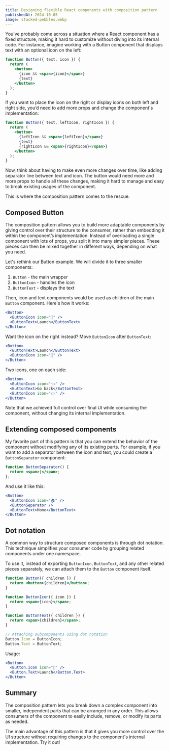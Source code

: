 ```yaml
---
title: Designing flexible React components with composition pattern
publishedAt: 2024-10-05
image: stacked-pebbles.webp
---
```


You’ve probably come across a situation where a React component has a fixed structure, making it hard to customize without diving into its internal code. For instance, imagine working with a Button component that displays text with an optional icon on the left:

```jsx
function Button({ text, icon }) {
  return (
    <button>
      {icon && <span>{icon}</span>}
      {text}
    </button>
  );
}
```

If you want to place the icon on the right or display icons on both left and right side, you’d need to add more props and change the component's implementation:

```jsx
function Button({ text, leftIcon, rightIcon }) {
  return (
    <button>
      {leftIcon && <span>{leftIcon}</span>}
      {text}
      {rightIcon && <span>{rightIcon}</span>}
    </button>
  );
}
```

Now, think about having to make even more changes over time, like adding separator line between text and icon. The button would need more and more props to handle all these changes, making it hard to manage and easy to break existing usages of the component.

This is where the composition pattern comes to the rescue.
## Composed Button

The composition pattern allows you to build more adaptable components by giving control over their structure to the consumer, rather than embedding it within the component’s implementation. Instead of overloading a single component with lots of props, you split it into many simpler pieces. These pieces can then be mixed together in different ways, depending on what you need.

Let's rethink our Button example. We will divide it to three smaller components:

1. `Button` - the main wrapper
2. `ButtonIcon` - handles the icon
3. `ButtonText` - displays the text

Then, icon and text components would be used as children of the main `Button` component. Here's how it works:

```jsx
<Button>
  <ButtonIcon icon="🚀" />
  <ButtonText>Launch</ButtonText>
</Button>
```

Want the icon on the right instead? Move `ButtonIcon` after `ButtonText`:

```jsx
<Button>
  <ButtonText>Launch</ButtonText>
  <ButtonIcon icon="🚀" />
</Button>
```

Two icons, one on each side:

```jsx
<Button>
  <ButtonIcon icon="👈" />
  <ButtonText>Go back</ButtonText>
  <ButtonIcon icon="👉" />
</Button>
```

Note that we achieved full control over final UI while consuming the component, without changing its internal implementation.
## Extending composed components

My favorite part of this pattern is that you can extend the behavior of the component without modifying any of its existing parts. For example, if you want to add a separator between the icon and text, you could create a `ButtonSeparator` component:

```jsx
function ButtonSeparator() {
  return <span>|</span>;
};
```

And use it like this:

```jsx
<Button>
  <ButtonIcon icon="🏠" />
  <ButtonSeparator />
  <ButtonText>Home</ButtonText>
</Button>
```
## Dot notation

A common way to structure composed components is through dot notation. This technique simplifies your consumer code by grouping related components under one namespace.

To use it, instead of exporting `ButtonIcon`, `ButtonText`, and any other related pieces separately, we can attach them to the `Button` component itself.

```jsx
function Button({ children }) {
  return <button>{children}</button>;
}

function ButtonIcon({ icon }) {
  return <span>{icon}</span>;
}

function ButtonText({ children }) {
  return <span>{children}</span>;
}

// Attaching subcomponents using dot notation
Button.Icon = ButtonIcon;
Button.Text = ButtonText;
```

Usage:

```jsx
<Button>
  <Button.Icon icon="🚀" />
  <Button.Text>Launch</Button.Text>
</Button>
```
## Summary

The composition pattern lets you break down a complex component into smaller, independent parts that can be arranged in any order. This allows consumers of the component to easily include, remove, or modify its parts as needed.

The main advantage of this pattern is that it gives you more control over the UI structure without requiring changes to the component's internal implementation. Try it out!